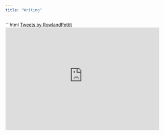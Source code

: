 ```yaml
---
title: "Writing"
---
```


```html
<a class="twitter-timeline" data-width="500" data-height="800" data-theme="light" href="https://twitter.com/RowlandPettit?ref_src=twsrc%5Etfw">Tweets by RowlandPettit</a> <script async src="https://platform.twitter.com/widgets.js" charset="utf-8"></script>
  

<div id="substack-feed-embed"></div>

<script>
  window.SubstackFeedWidget = {
    substackUrl: "rowlandpettit.substack.com",
    posts: 5
  };
</script>
<script src="https://substackapi.com/embeds/feed.js" async></script>

  
<iframe src="https://rowlandpettit.substack.com/embed" width="480" height="320" style="border:1px solid #EEE; background:white;" frameborder="0" scrolling="no">
</iframe>

